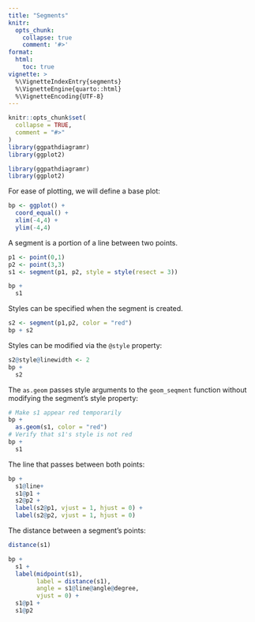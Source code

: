 ```yaml
---
title: "Segments"
knitr:
  opts_chunk: 
    collapse: true
    comment: '#>'
format: 
  html:
    toc: true
vignette: >
  %\VignetteIndexEntry{segments}
  %\VignetteEngine{quarto::html}
  %\VignetteEncoding{UTF-8}
---
```


```r
knitr::opts_chunk$set(
  collapse = TRUE,
  comment = "#>"
)
library(ggpathdiagramr)
library(ggplot2)
```

```r
library(ggpathdiagramr)
library(ggplot2)
```

For ease of plotting, we will define a base plot:

```r
bp <- ggplot() +
  coord_equal() +
  xlim(-4,4) +
  ylim(-4,4)
```


A segment is a portion of a line between two points.


```r
p1 <- point(0,1)
p2 <- point(3,3)
s1 <- segment(p1, p2, style = style(resect = 3))
```

```r
bp +
  s1
```

Styles can be specified when the segment is created.

```r
s2 <- segment(p1,p2, color = "red")
bp + s2
```

Styles can be modified via the `@style` property:

```r
s2@style@linewidth <- 2
bp +
  s2
```

The `as.geom` passes style arguments to the `geom_seqment` function without modifying the segment's style property:

```r
# Make s1 appear red temporarily
bp +
  as.geom(s1, color = "red")
# Verify that s1's style is not red
bp +
  s1
```

The line that passes between both points:

```r
bp +
  s1@line+
  s1@p1 + 
  s2@p2 + 
  label(s2@p1, vjust = 1, hjust = 0) + 
  label(s2@p2, vjust = 1, hjust = 0)

```

The distance between a segment's points:

```r
distance(s1)
```

```r
bp + 
  s1 + 
  label(midpoint(s1), 
        label = distance(s1), 
        angle = s1@line@angle@degree, 
        vjust = 0) +
  s1@p1 +
  s1@p2
```


